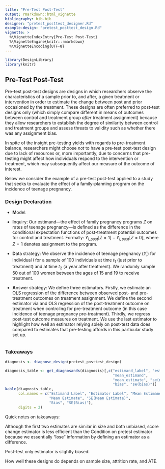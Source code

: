 ```yaml
---
title: "Pre-Test Post-Test"
output: rmarkdown::html_vignette
bibliography: bib.bib
designer: "pretest_posttest_designer.Rd"
example-design: "pretest_posttest_design.Rd"
vignette: >
  %\VignetteIndexEntry{Pre-Test Post-Test}
  %\VignetteEngine{knitr::rmarkdown}
  %\VignetteEncoding{UTF-8}
---
```



```r
library(DesignLibrary)
library(knitr)
```

## Pre-Test Post-Test

Pre-test post-test designs are designs in which researchers observe the characteristics of a sample prior to, and after, a given treatment or intervention in order to estimate the change between post and prior occasioned by the treatment. These designs are often preferred to post-test designs only (which simply compare different in means of outcomes between control and treatment group *after* treatment assignment) because they allow researchers to establish the degree of similarity between control and treatment groups and assess threats to validity such as whether there was any assignment bias.

In spite of the insight pre-testing yields with regards to pre-treatment balance, researchers might choose *not* to have a pre-test post-test design due to lack of resources or, more importantly, due to concerns that pre-testing might affect how individuals respond to the intervention or treatment, which may subsequently affect our measure of the outcome of interest.

Below we consider the example of a pre-test post-test applied to a study that seeks to evaluate the effect of a family-planning program on the incidence of teenage pregnancy.

### Design Declaration

  - **M**odel:
  
- **I**nquiry: Our estimand---the effect of family pregnancy programs $Z$ on rates of teenage pregnancy---is defined as the difference in the conditional expectation functions of post-treatment potential outcomes for control and treatment. Formally: $Y_{i, post}[Z = 1] - Y_{i,post}[Z = 0]$, where $Z = 1$ denotes assignment to the program.

- **D**ata strategy: We observe the incidence of teenage pregnancy ($Y_i$) for individual $i$ for a sample of 100 individuals at time $t_1$ (just prior to treatment) and at time $t_2$ (a year after treatment). We randomly sample 50 out of 100 women between the ages of 15 and 19 to receive treatment.

- **A**nswer strategy: We define three estimators. Firstly, we estimate an OLS regression of the difference between observed post- and pre-treatment outcomes on treatment assignment. We define the second estimator via and OLS regression of the post-treatment outcome on treatment when controling for pre-treatment outcome (in this case incidence of teenage pregnancy pre-treatment). Thirdly, we regress post-test outcome measures on treatment. We use the last estimator to highlight how well an estimator relying solely on post-test data does compared to estimates that pre-testing affords in this particular study set up.

```r

```

### Takeaways

```r
diagnosis <- diagnose_design(pretest_posttest_design)
```

```r
diagnosis_table <- get_diagnosands(diagnosis)[,c("estimand_label", "estimator_label",
                                                 "mean_estimand",
                                                 "mean_estimate", "se(mean_estimate)",
                                                 "bias", "se(bias)")]
kable(diagnosis_table,
      col.names = c("Estimand Label", "Estimator Label", "Mean Estimand",
                    "Mean Estimate", "SE(Mean Estimate)",
                    "Bias", "SE(Bias)"),
      digits = 2)
```

Quick notes on takeaways:

Although the first two estimates are similar in size and both unbiased, score change estimator is less efficient than the Condition on pretest estimator because we essentially "lose" information by defining an estimator as a difference.

Post-test only estimator is slightly biased.

How well these designs do depends on sample size, attrition rate, and ATE.




